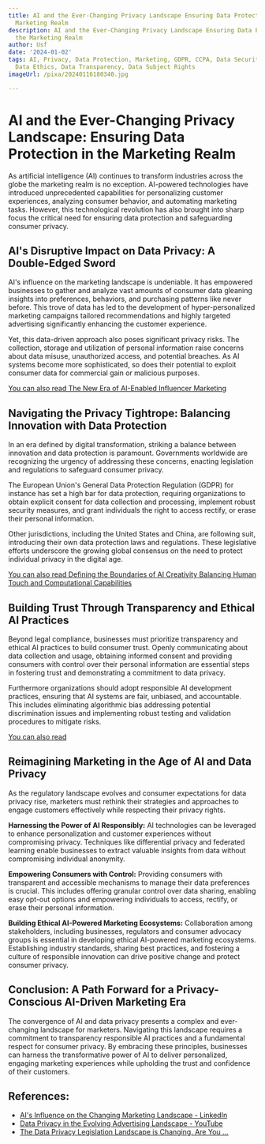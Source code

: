 ```yaml
---
title: AI and the Ever-Changing Privacy Landscape Ensuring Data Protection in the
  Marketing Realm
description: AI and the Ever-Changing Privacy Landscape Ensuring Data Protection in
  the Marketing Realm
author: Usf
date: '2024-01-02'
tags: AI, Privacy, Data Protection, Marketing, GDPR, CCPA, Data Security, Data Governance,
  Data Ethics, Data Transparency, Data Subject Rights
imageUrl: /pixa/20240116180340.jpg

---
```

#  AI and the Ever-Changing Privacy Landscape: Ensuring Data Protection in  the  Marketing Realm

As artificial  intelligence (AI) continues to transform industries across the globe the marketing realm is no  exception. AI-powered technologies have introduced unprecedented capabilities for personalizing customer experiences, analyzing  consumer behavior, and automating marketing tasks. However, this technological revolution has also brought into sharp focus the critical  need for ensuring data protection  and safeguarding consumer  privacy.

## AI's Disruptive Impact on Data Privacy:  A Double-Edged  Sword

AI's  influence on the marketing landscape is undeniable. It has empowered businesses to gather and analyze vast  amounts of consumer data gleaning insights into preferences, behaviors, and purchasing  patterns like never before. This  trove of data has led  to the development of hyper-personalized marketing campaigns tailored recommendations and  highly targeted advertising significantly enhancing the customer experience.

Yet, this data-driven approach also poses significant privacy risks. The collection,  storage and utilization of personal information raise  concerns about data misuse, unauthorized access, and potential breaches. As AI systems become  more sophisticated, so does their  potential  to exploit consumer data for commercial gain or malicious purposes.

[You can also read The New Era of AI-Enabled Influencer Marketing](The%20New%20Era%20of%20AI-Enabled%20Influencer%20Marketing)


##  Navigating the Privacy Tightrope: Balancing Innovation with Data Protection

In an era defined by  digital transformation, striking a balance between innovation and data protection  is paramount.  Governments worldwide are recognizing the  urgency of  addressing these concerns, enacting legislation and regulations to safeguard  consumer  privacy.

The European Union's General Data Protection Regulation (GDPR) for instance has set a high bar for data protection, requiring organizations to obtain explicit consent for data collection and processing, implement robust security measures, and grant individuals the right to access rectify, or erase their personal information.

Other  jurisdictions, including the United States and China, are following suit, introducing their own data protection laws and regulations. These legislative efforts underscore  the growing global consensus on the need to protect individual privacy in the digital age.

[You can also read Defining the Boundaries of AI Creativity Balancing Human Touch and Computational Capabilities](Defining%20the%20Boundaries%20of%20AI%20Creativity%20Balancing%20Human%20Touch%20and%20Computational%20Capabilities)


## Building Trust Through Transparency and Ethical  AI Practices

Beyond legal compliance, businesses must prioritize transparency and ethical AI practices to build consumer trust. Openly communicating about  data collection and usage, obtaining informed consent and providing consumers with control over their personal information are essential steps in fostering  trust and demonstrating a commitment to  data privacy.

Furthermore organizations should adopt responsible AI development practices, ensuring that AI systems are fair, unbiased, and accountable. This includes eliminating algorithmic bias addressing potential discrimination issues  and implementing robust testing and validation procedures  to  mitigate risks.

[You can also read ]()


## Reimagining Marketing in the Age of AI and Data Privacy

As the regulatory  landscape evolves and consumer expectations for data privacy rise, marketers must rethink their strategies and approaches to engage customers effectively while respecting their privacy rights.

**Harnessing the Power of  AI Responsibly:**  AI technologies can be leveraged to  enhance  personalization  and customer experiences without compromising privacy. Techniques like differential privacy and federated learning enable businesses to extract valuable  insights from data  without compromising individual anonymity.

**Empowering Consumers with Control:**  Providing consumers with transparent and accessible  mechanisms to manage their data preferences is crucial. This includes offering granular control over data sharing, enabling  easy opt-out options and empowering  individuals to access, rectify, or erase their  personal information.

**Building Ethical AI-Powered Marketing Ecosystems:**  Collaboration among stakeholders, including businesses, regulators and  consumer advocacy groups is essential in developing ethical AI-powered marketing ecosystems. Establishing industry standards, sharing best practices, and fostering a  culture of responsible innovation can drive positive change  and protect  consumer privacy.

## Conclusion: A Path Forward for  a  Privacy-Conscious AI-Driven Marketing Era

The convergence  of AI and data privacy presents a complex and ever-changing landscape for marketers. Navigating this landscape requires a commitment to transparency responsible AI practices and a fundamental  respect for consumer privacy. By embracing these principles, businesses can harness the transformative power of  AI  to  deliver personalized, engaging marketing experiences while upholding the trust and confidence of their customers.

## References:
- [AI's Influence on the Changing Marketing Landscape - LinkedIn](https://www.linkedin.com/pulse/ais-influence-changing-marketing-landscape-stacy-jones)
- [Data Privacy in the Evolving Advertising Landscape - YouTube](https://www.youtube.com/watch?v=g2sAknxCN2w)
- [The Data Privacy Legislation Landscape is Changing. Are You ...](https://www.devprojournal.com/technology-trends/data-privacy/the-data-privacy-legislation-landscape-is-changing-are-you-prepared/)
